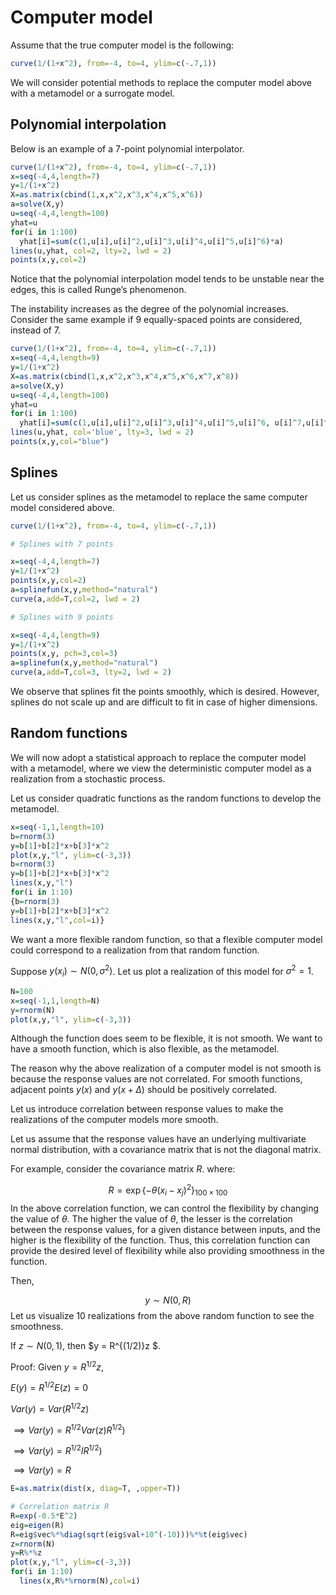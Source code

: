 # Computer model

Assume that the true computer model is the following:

```r
curve(1/(1+x^2), from=-4, to=4, ylim=c(-.7,1))
```

We will consider potential methods to replace the computer model above with a metamodel or a surrogate model.

## Polynomial interpolation

Below is an example of a $7$-point polynomial interpolator.

```r
curve(1/(1+x^2), from=-4, to=4, ylim=c(-.7,1))
x=seq(-4,4,length=7)
y=1/(1+x^2)
X=as.matrix(cbind(1,x,x^2,x^3,x^4,x^5,x^6))
a=solve(X,y)
u=seq(-4,4,length=100)
yhat=u
for(i in 1:100)
  yhat[i]=sum(c(1,u[i],u[i]^2,u[i]^3,u[i]^4,u[i]^5,u[i]^6)*a)
lines(u,yhat, col=2, lty=2, lwd = 2)
points(x,y,col=2)
```

Notice that the polynomial interpolation model tends to be unstable near the edges, this is called Runge's phenomenon.

The instability increases as the degree of the polynomial increases. Consider the same example if 9 equally-spaced points are considered, instead of 7.

```r
curve(1/(1+x^2), from=-4, to=4, ylim=c(-.7,1))
x=seq(-4,4,length=9)
y=1/(1+x^2)
X=as.matrix(cbind(1,x,x^2,x^3,x^4,x^5,x^6,x^7,x^8))
a=solve(X,y)
u=seq(-4,4,length=100)
yhat=u
for(i in 1:100)
  yhat[i]=sum(c(1,u[i],u[i]^2,u[i]^3,u[i]^4,u[i]^5,u[i]^6, u[i]^7,u[i]^8)*a)
lines(u,yhat, col='blue', lty=3, lwd = 2)
points(x,y,col="blue")
```

## Splines

Let us consider splines as the metamodel to replace the same computer model considered above.

```r
curve(1/(1+x^2), from=-4, to=4, ylim=c(-.7,1))

# Splines with 7 points

x=seq(-4,4,length=7)
y=1/(1+x^2)
points(x,y,col=2)
a=splinefun(x,y,method="natural")
curve(a,add=T,col=2, lwd = 2)

# Splines with 9 points

x=seq(-4,4,length=9)
y=1/(1+x^2)
points(x,y, pch=3,col=3)
a=splinefun(x,y,method="natural")
curve(a,add=T,col=3, lty=2, lwd = 2)
```

We observe that splines fit the points smoothly, which is desired. However, splines do not scale up and are difficult to fit in case of higher dimensions.


## Random functions

We will now adopt a statistical approach to replace the computer model with a metamodel, where we view the deterministic computer model as a realization from a stochastic process.

Let us consider quadratic functions as the random functions to develop the metamodel.

```r
x=seq(-1,1,length=10)
b=rnorm(3)
y=b[1]+b[2]*x+b[3]*x^2
plot(x,y,"l", ylim=c(-3,3))
b=rnorm(3)
y=b[1]+b[2]*x+b[3]*x^2
lines(x,y,"l")
for(i in 1:10)
{b=rnorm(3)
y=b[1]+b[2]*x+b[3]*x^2
lines(x,y,"l",col=i)}
```

We want a more flexible random function, so that a flexible computer model could correspond to a realization from that random function.

Suppose $y(x_i) \sim N(0, \sigma^2)$. Let us plot a realization of this model for $\sigma^2 = 1$.

```r
N=100
x=seq(-1,1,length=N)
y=rnorm(N)
plot(x,y,"l", ylim=c(-3,3))
```

Although the function does seem to be flexible, it is not smooth. We want to have a smooth function, which is also flexible, as the metamodel.

The reason why the above realization of a computer model is not smooth is because the response values are not correlated. For smooth functions, adjacent points $y(x)$ and $y(x + \Delta)$ should be positively correlated.

Let us introduce correlation between response values to make the realizations of the computer models more smooth.

Let us assume that the response values have an underlying multivariate normal distribution, with a covariance matrix that is not the diagonal matrix.

For example, consider the covariance matrix $R$. where:

$$R = \exp\{-\theta(x_i-x_j)^2\}_{100 \times 100}$$
In the above correlation function, we can control the flexibility by changing the value of $\theta$. The higher the value of $\theta$, the lesser is the correlation between the response values, for a given distance between inputs, and the higher is the flexibility of the function. Thus, this correlation function can provide the desired level of flexibility while also providing smoothness in the function. 

Then, 

$$y \sim N(0, R)$$
Let us visualize 10 realizations from the above random function to see the smoothness.

If $z \sim N(0, 1)$, then $y = R^{(1/2)}z $.

Proof:
Given $y = R^{1/2}z$,

$E(y) = R^{1/2}E(z) = 0$

$Var(y) = Var(R^{1/2}z)$

$\implies Var(y) = R^{1/2}Var(z)R^{1/2})$

$\implies Var(y) = R^{1/2}IR^{1/2})$

$\implies Var(y) = R$

```r
E=as.matrix(dist(x, diag=T, ,upper=T))

# Correlation matrix R
R=exp(-0.5*E^2)
eig=eigen(R)
R=eig$vec%*%diag(sqrt(eig$val+10^(-10)))%*%t(eig$vec)
z=rnorm(N)
y=R%*%z
plot(x,y,"l", ylim=c(-3,3))
for(i in 1:10)
  lines(x,R%*%rnorm(N),col=i)
```




